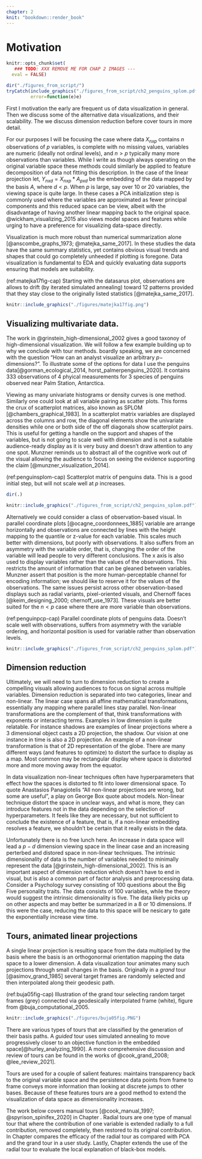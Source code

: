 ```yaml
---
chapter: 2
knit: "bookdown::render_book"
---
```


<!-- motivation or background?? -->
# Motivation {#ch:motivation}

```r
knitr::opts_chunk$set(
   ### TODO: XXX REMOVE ME FOR CHAP 2 IMAGES ---
  eval = FALSE)

dir("./figures_from_script/")
tryCatch(include_graphics("./figures_from_script/ch2_penguins_splom.pdf"), 
         error=function(e)e)
```

First I motivation the early are frequent us of data visualization in general. Then we discuss some of the alternative data visualizations, and their scalability. The we discuss dimension reduction before cover tours in more detail.

<!-- note on data and context -->
For our purposes I will be focusing the case where data $X_{nxp}$ contains $n$ observations of $p$ variables, is complete with no missing values, variables are numeric (ideally not ordinal levels), and $n>p$ typically many more observations than variables. While I write as though always operating on the original variable space these methods could similarly be applied to feature decomposition of data not fitting this description. In the case of the linear projection let, $Y_{nxd} = X_{nxp} * A_{pxd}$ be the embedding of the data mapped by the basis $A$, where $d<p$. When $p$ is large, say over 10 or 20 variables, the viewing space is quite large. In these cases a PCA initialization step is commonly used where the variables are approximated as fewer principal components and this reduced space can be view, albeit with the disadvantage of having another linear mapping back to the original space. @wickham_visualizing_2015 also views model spaces and features while urging to have a preference for visualizing data-space directly. 

<!-- better than numerical summarization  -->
Visualization is much more robust than numerical summarization alone [@anscombe_graphs_1973; @matejka_same_2017]. In these studies the data have the same summary statistics, yet contains obvious visual trends and shapes that could go completely unheeded if plotting is foregone. Data visualization is fundamental to EDA and quickly evaluating data supports ensuring that models are suitability.

(ref:matejka17fig-cap) Starting with the datasarus plot, observations are allows to drift (by iterated simulated annealing) toward 12 patterns provided that they stay close to the originally listed statistics [@matejka_same_2017].

```r
knitr::include_graphics("./figures/matejka17fig.png")
```

## Visualizing multivariate data.

<!-- penguins data -->
The work in @grinstein_high-dimensional_2002 gives a good taxonoy of high-dimensional visualization. We will follow a few example building up to why we conclude with tour methods. boardly speaking, we are concerned with the question "How can an analyst visualize an arbitrary $p-$ dimensions?". To illustrate some of the options for data I use the penguins data[@gorman_ecological_2014, horst_palmerpenguins_2020]. It contains 333 observations of 4 phyical measurements for 3 species of penguins observed near Palm Station, Antarctica.

<!-- SPLOM -->
Viewing as many univariate histograms or density curves is one method. Similarly one could look at all variable pairing as scatter plots. This forms the crux of scatterplot matrices, also known as SPLOM [@chambers_graphical_1983]. In a scatterplot matrix variables are displayed across the columns and row, the diagonal elements show the univariate densities while one or both side of the off diagonals show scatterplot pairs. This is useful for getting a handle on the support and shapes of the variables, but is not going to scale well with dimension and is not a suitable audience-ready display as it is very busy and doesn't draw attention to any one spot. Munzner reminds us to abstract all of the cognitive work out of the visual allowing the audience to focus on seeing the evidence supporting the claim [@munzner_visualization_2014].

(ref:penguinsplom-cap) Scatterplot matrix of penguins data. This is a good initial step, but will not scale well at $p$ increases.
```r
dir(.)
```


```r
knitr::include_graphics("./figures_from_script/ch2_penguins_splom.pdf")
```

<!-- PCP & observation based visuals -->
Alternatively we could consider a class of observation-based visual. In parallel coordinate plots [@ocagne_coordonnees_1885] variable are arrange horizontally and observations are connected by lines with the height mapping to the quantile or z-value for each variable. This scales much better with dimensions, but poorly with observations. It also suffers from an asymmetry with the variable order, that is, changing the order of the variable will lead people to very different conclusions. The x axis is also used to display variables rather than the values of the observations. This restricts the amount of information that can be gleaned between variables. Munzner assert that position is the more human-perceptable channel for encoding information; we should like to reserve it for the values of the observations. The same issues persist across other observation-based displays such as radial variants, pixel-oriented visuals, and Chernoff faces [@keim_designing_2000; chernoff_use_1973]. These visuals are better suited for the $n<p$ case where there are more variable than observations.

(ref:penguinpcp-cap) Parallel coordinate plots of penguins data. Doesn't scale well with observations, suffers from asymmetry with the variable ordering, and horizontal position is used for variable rather than observation levels.

```r
knitr::include_graphics("./figures_from_script/ch2_penguins_splom.pdf")
```


## Dimension reduction

Ultimately, we will need to turn to dimension reduction to create a compelling visuals allowing audiences to focus on signal across multiple variables. Dimension reduction is separated into two categories, linear and non-linear. The linear case spans all affine mathematical transformations, essentially any mapping where parallel lines stay parallel. Non-linear transformations are the complement of that, think transformations with exponents or interacting terms. Examples in low dimension is quite relatable. For instance shadows are examples of linear projections where a 3 dimensional object casts a 2D projection, the shadow. Our vision at one instance in time is also a 2D projection. An example of a non-linear transformation is that of 2D representation of the globe. There are many different ways (and features to optimize) to distort the surface to display as a map. Most common may be rectangular display where space is distorted more and more moving away from the equator.

In data visualization non-linear techniques often have hyperparameters that effect how the spaces is distorted to fit into lower dimensional space. To quote Anastasios Panagiotelis "All non-linear projections are wrong, but some are useful", a play on George Box quote about models. Non-linear technique distort the space in unclear ways, and what is more, they can introduce features not in the data depending on the selection of hyperparameters. It feels like they are necessary, but not sufficient to conclude the existence of a feature, that is, if a non-linear embedding resolves a feature, we shouldn't be certain that it really exists in the data. 

Unfortunately there is no free lunch here. An increase in data space will lead a $p-d$ dimension viewing space in the linear case and an increasing perterbed and distored space in non-linear techniques. The intrinsic dimensionality of data is the number of variables needed to minimally represent the data [@grinstein_high-dimensional_2002]. This is an important aspect of dimension reduction which doesn't have to end in visual, but is also a common part of factor analysis and preprocessing data. Consider a Psychology survey consisting of 100 questions about the Big Five personality traits. The data consists of 100 variables, while the theory would suggest the intrinsic dimensionality is five. The data likely picks up on other aspects and may better be summarized in a 8 or 10 dimensions. If this were the case, reducing the data to this space will be nesicary to gate the exponentially increase view time.


## Tours, animated linear projections

A single linear projection is resulting space from the data multiplied by the basis where the basis is an orthogonormal orientation mapping the data space to a lower dimension. A data visualization tour animates many such projections through small changes in the basis. Originally in a _grand_ tour [@asimov_grand_1985] several target frames are randomly selected and then interpolated along their geodesic path.

(ref:buja05fig-cap) Illustration of the grand tour selecting random target frames (grey) connected via geodesically interpolated frame (white), figure from @buja_computational_2005.

```r
knitr::include_graphics("./figures/buja05fig.PNG")
```

There are various types of tours that are classified by the generation of their basis paths. A _guided_ tour uses simulated annealing to move progressively closer to an objective function in the embedded space[@hurley_analyzing_1990]. A more comprehensive discussion and review of tours can be found in the works of @cook_grand_2008; @lee_review_2021].

Tours are used for a couple of salient features: maintains transparency back to the original variable space and the persistence data points from frame to frame conveys more information than looking at discrete jumps to other bases. Because of these features tours are a good method to extend the visualization of data space as dimensionality increases.

The work below covers manual tours [@cook_manual_1997; @spyrison_spinifex_2020] in Chapter \ref{ch:spinifex}. Radial tours are one type of manual tour that where the contribution of one variable is extended radially to a full contribution, removed completely, then restored to its original contribution. In Chapter \ref{ch:efficacy_radial_tour} compares the efficacy of the radial tour as compared with PCA and the grand tour in a user study. Lastly, Chapter \ref{ch:cheem} extends the use of the radial tour to evaluate the local explanation of black-box models.


